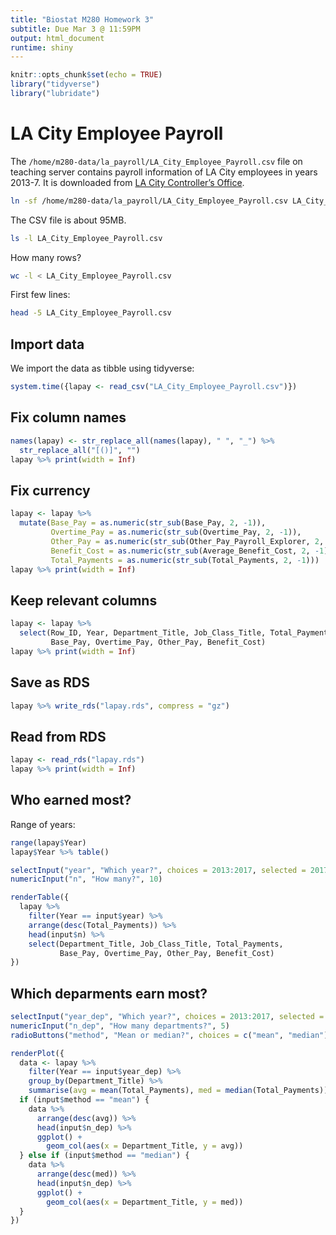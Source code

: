 ```yaml
---
title: "Biostat M280 Homework 3"
subtitle: Due Mar 3 @ 11:59PM
output: html_document
runtime: shiny
---
```


```r
knitr::opts_chunk$set(echo = TRUE)
library("tidyverse")
library("lubridate")
```

# LA City Employee Payroll

The `/home/m280-data/la_payroll/LA_City_Employee_Payroll.csv` file on teaching server contains payroll information of LA City employees in years 2013-7. It is downloaded from [LA City Controller's Office](https://controllerdata.lacity.org/Payroll/City-Employee-Payroll/pazn-qyym).
```bash
ln -sf /home/m280-data/la_payroll/LA_City_Employee_Payroll.csv LA_City_Employee_Payroll.csv
```

The CSV file is about 95MB.
```bash
ls -l LA_City_Employee_Payroll.csv
```

How many rows?
```bash
wc -l < LA_City_Employee_Payroll.csv
```

First few lines:
```bash
head -5 LA_City_Employee_Payroll.csv
```

## Import data

We import the data as tibble using tidyverse:
```r
system.time({lapay <- read_csv("LA_City_Employee_Payroll.csv")})
```

## Fix column names

```r
names(lapay) <- str_replace_all(names(lapay), " ", "_") %>% 
  str_replace_all("[()]", "")
lapay %>% print(width = Inf)
```

## Fix currency

```r
lapay <- lapay %>% 
  mutate(Base_Pay = as.numeric(str_sub(Base_Pay, 2, -1)),
         Overtime_Pay = as.numeric(str_sub(Overtime_Pay, 2, -1)),
         Other_Pay = as.numeric(str_sub(Other_Pay_Payroll_Explorer, 2, -1)),
         Benefit_Cost = as.numeric(str_sub(Average_Benefit_Cost, 2, -1)),
         Total_Payments = as.numeric(str_sub(Total_Payments, 2, -1)))
lapay %>% print(width = Inf)
```

## Keep relevant columns

```r
lapay <- lapay %>%
  select(Row_ID, Year, Department_Title, Job_Class_Title, Total_Payments, 
         Base_Pay, Overtime_Pay, Other_Pay, Benefit_Cost)
lapay %>% print(width = Inf)
```

## Save as RDS

```r
lapay %>% write_rds("lapay.rds", compress = "gz")
```

## Read from RDS

```r
lapay <- read_rds("lapay.rds")
lapay %>% print(width = Inf)
```

## Who earned most?

Range of years:
```r
range(lapay$Year)
lapay$Year %>% table()
```

```r
selectInput("year", "Which year?", choices = 2013:2017, selected = 2017)
numericInput("n", "How many?", 10)

renderTable({
  lapay %>%
    filter(Year == input$year) %>%
    arrange(desc(Total_Payments)) %>%
    head(input$n) %>%
    select(Department_Title, Job_Class_Title, Total_Payments, 
           Base_Pay, Overtime_Pay, Other_Pay, Benefit_Cost)
})
```

## Which deparments earn most? 

```r
selectInput("year_dep", "Which year?", choices = 2013:2017, selected = 2017)
numericInput("n_dep", "How many departments?", 5)
radioButtons("method", "Mean or median?", choices = c("mean", "median"), selected = "median")

renderPlot({
  data <- lapay %>%
    filter(Year == input$year_dep) %>%
    group_by(Department_Title) %>%
    summarise(avg = mean(Total_Payments), med = median(Total_Payments))
  if (input$method == "mean") {
    data %>%
      arrange(desc(avg)) %>%
      head(input$n_dep) %>%
      ggplot() + 
        geom_col(aes(x = Department_Title, y = avg))
  } else if (input$method == "median") {
    data %>%
      arrange(desc(med)) %>%
      head(input$n_dep) %>%
      ggplot() + 
        geom_col(aes(x = Department_Title, y = med))
  }
})
```
